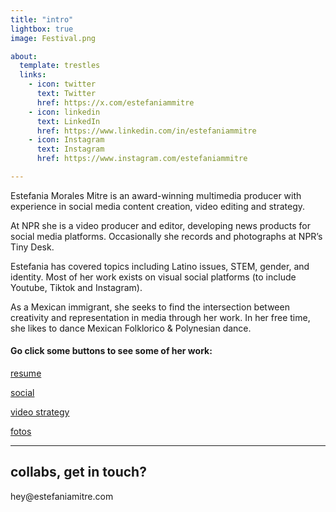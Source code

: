 ```yaml
---
title: "intro"
lightbox: true
image: Festival.png 

about:
  template: trestles
  links: 
    - icon: twitter
      text: Twitter
      href: https://x.com/estefaniammitre
    - icon: linkedin
      text: LinkedIn
      href: https://www.linkedin.com/in/estefaniammitre
    - icon: Instagram
      text: Instagram
      href: https://www.instagram.com/estefaniammitre

---
```


Estefania Morales Mitre is an award-winning multimedia producer with experience in social media content creation, video editing and strategy.
 
At NPR she is a video producer and editor, developing news products for social media platforms. Occasionally she records and photographs at NPR's Tiny Desk.

Estefania has covered topics including Latino issues, STEM, gender, and identity. Most of her work exists on visual social platforms (to include Youtube, Tiktok and Instagram).

As a Mexican immigrant, she seeks to find the intersection between creativity and representation in media through her work. In her free time, she likes to dance Mexican Folklorico & Polynesian dance.

#### Go click some buttons to see some of her work:

::: {.grid}
::: {.g-col-2}
[resume](resume.qmd){.btn .btn-outline-primary .btn role="button" data-toggle="tooltip" title="Here's a tooltip"}
:::
::: {.g-col-2}
[social](npr.qmd){.btn .btn-outline-primary .btn role="button" data-toggle="tooltip" title="Here's a tooltip"}
:::
::: {.g-col-2}
[video strategy](videoportfolio.qmd){.btn .btn-outline-primary .btn role="button" data-toggle="tooltip" title="Here's a tooltip"}
:::
::: {.g-col-2}
[fotos](fotos.qmd){.btn .btn-outline-primary .btn role="button" data-toggle="tooltip" title="Here's a tooltip"}
:::
:::
---

## collabs, get in touch?

hey@estefaniamitre.com